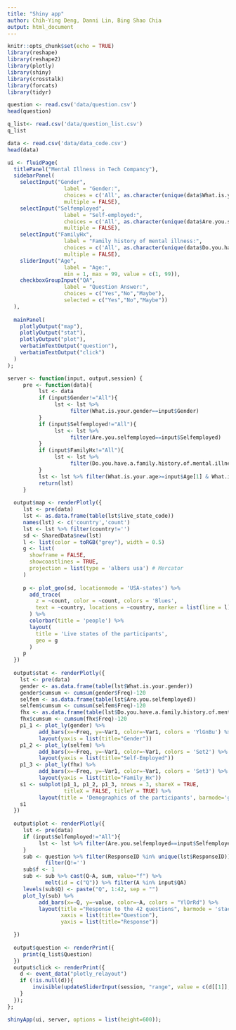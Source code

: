 ```yaml
---
title: "Shiny app"
author: Chih-Ying Deng, Danni Lin, Bing Shao Chia
output: html_document
---
```


```r
knitr::opts_chunk$set(echo = TRUE)
library(reshape)
library(reshape2)
library(plotly)
library(shiny)
library(crosstalk)
library(forcats)
library(tidyr)
```


```r
question <- read.csv('data/question.csv') 
head(question)
```

```r
q_list<- read.csv('data/question_list.csv') 
q_list
```


```r
data <- read.csv('data/data_code.csv')
head(data)
```


```r
ui <- fluidPage(
  titlePanel("Mental Illness in Tech Compancy"),
  sidebarPanel(
    selectInput("Gender", 
                  label = "Gender:",
                  choices = c('All', as.character(unique(data$What.is.your.gender))),
                  multiple = FALSE),
    selectInput("Selfemployed", 
                  label = "Self-employed:",
                  choices = c('All', as.character(unique(data$Are.you.selfemployed))),
                  multiple = FALSE),
    selectInput("FamilyHx", 
                  label = "Family history of mental illness:",
                  choices = c('All', as.character(unique(data$Do.you.have.a.family.history.of.mental.illness))),
                  multiple = FALSE),
    sliderInput("Age", 
                  label = "Age:",
                  min = 1, max = 99, value = c(1, 99)),
    checkboxGroupInput("QA", 
                  label = "Question Answer:",
                  choices = c("Yes","No","Maybe"),
                  selected = c("Yes","No","Maybe"))
  ),
  
  mainPanel(
    plotlyOutput("map"),
    plotlyOutput("stat"),    
    plotlyOutput("plot"), 
    verbatimTextOutput("question"),
    verbatimTextOutput("click")
  )
);

server <- function(input, output,session) {
     pre <- function(data){
          lst <- data
          if (input$Gender!="All"){
               lst <- lst %>% 
                    filter(What.is.your.gender==input$Gender)  
          }
          if (input$Selfemployed!="All"){
               lst <- lst %>% 
                    filter(Are.you.selfemployed==input$Selfemployed)  
          }
          if (input$FamilyHx!="All"){
               lst <- lst %>% 
                    filter(Do.you.have.a.family.history.of.mental.illness==input$FamilyHx)  
          }
          lst <- lst %>% filter(What.is.your.age>=input$Age[1] & What.is.your.age<=input$Age[2])  
          return(lst)
     }
     
  output$map <- renderPlotly({
     lst <- pre(data)
     lst <- as.data.frame(table(lst$live_state_code))
     names(lst) <- c('country','count') 
     lst <- lst %>% filter(country!='')
     sd <- SharedData$new(lst)
     l <- list(color = toRGB("grey"), width = 0.5)
     g <- list(
       showframe = FALSE,
       showcoastlines = TRUE,
       projection = list(type = 'albers usa') # Mercator
     )
     
     p <- plot_geo(sd, locationmode = 'USA-states') %>%
       add_trace(
         z = ~count, color = ~count, colors = 'Blues',
         text = ~country, locations = ~country, marker = list(line = l)
       ) %>%
       colorbar(title = 'people') %>%
       layout(
         title = 'Live states of the participants',
         geo = g
       ) 
     p
  })
  
  output$stat <- renderPlotly({
    lst <- pre(data)
    gender <- as.data.frame(table(lst$What.is.your.gender)) 
    gender$cumsum <- cumsum(gender$Freq)-120
    selfem <- as.data.frame(table(lst$Are.you.selfemployed))
    selfem$cumsum <- cumsum(selfem$Freq)-120
    fhx <- as.data.frame(table(lst$Do.you.have.a.family.history.of.mental.illness))
    fhx$cumsum <- cumsum(fhx$Freq)-120
    p1_1 <- plot_ly(gender) %>% 
          add_bars(x=~Freq, y=~Var1, color=~Var1, colors = 'YlGnBu') %>%
          layout(yaxis = list(title="Gender"))
    p1_2 <- plot_ly(selfem) %>% 
          add_bars(x=~Freq, y=~Var1, color=~Var1, colors = 'Set2') %>%
          layout(yaxis = list(title="Self-Employed")) 
    p1_3 <- plot_ly(fhx) %>% 
          add_bars(x=~Freq, y=~Var1, color=~Var1, colors = 'Set3') %>%
          layout(yaxis = list(title="Family_Hx")) 
    s1 <- subplot(p1_1, p1_2, p1_3, nrows = 3, shareX = TRUE,
                  titleX = FALSE, titleY = TRUE) %>%
          layout(title = 'Demographics of the participants', barmode='group', showlegend = FALSE) 
    s1
  })   
  
  output$plot <- renderPlotly({
     lst <- pre(data)
     if (input$Selfemployed!="All"){
          lst <- lst %>% filter(Are.you.selfemployed==input$Selfemployed)  
     }
     sub <- question %>% filter(ResponseID %in% unique(lst$ResponseID)) %>%  
            filter(Q!='')
     sub$f <- 1
     sub <- sub %>% cast(Q~A, sum, value="f") %>% 
            melt(id = c("Q")) %>% filter(A %in% input$QA) 
     levels(sub$Q) <- paste("Q", 1:42, sep = "")
     plot_ly(sub) %>% 
          add_bars(x=~Q, y=~value, color=~A, colors = "YlOrRd") %>%
          layout(title ="Response to the 42 questions", barmode = 'stack',
                 xaxis = list(title="Question"),
                 yaxis = list(title="Response"))

  })  
  
  output$question <- renderPrint({
     print(q_list$Question)
  })
  output$click <- renderPrint({
    d <- event_data("plotly_relayout")
    if (!is.null(d)){
        invisible(updateSliderInput(session, "range", value = c(d[[1]], d[[2]])))
    }
  });
};

shinyApp(ui, server, options = list(height=600));
```



